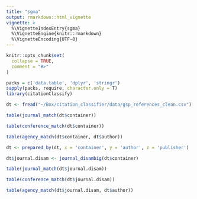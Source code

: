 ```yaml
---
title: "sgma"
output: rmarkdown::html_vignette
vignette: >
  %\VignetteIndexEntry{sgma}
  %\VignetteEngine{knitr::rmarkdown}
  %\VignetteEncoding{UTF-8}
---
```


```r
knitr::opts_chunk$set(
  collapse = TRUE,
  comment = "#>"
)
```

```r
packs = c('data.table', 'dplyr', 'stringr')
sapply(packs, require, character.only = T)
library(citationClassify)
```

```r
dt <- fread("~/Box/citation_classifier/data/gsp_references_clean.csv")
```

```r
table(journal_match(dt$container))
```

```r
table(conference_match(dt$container))
```

```r
table(agency_match(dt$container, dt$author))
```
```r
dt <- prepared_by(dt, x = 'container', y = 'author', z = 'publisher')
```

```r
dt$journal.disam <- journal_disambig(dt$container)
```

```r
table(journal_match(dt$journal.disam))
```

```r
table(conference_match(dt$journal.disam))
```

```r
table(agency_match(dt$journal.disam, dt$author))
```

